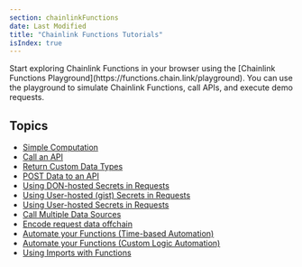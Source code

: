 ```yaml
---
section: chainlinkFunctions
date: Last Modified
title: "Chainlink Functions Tutorials"
isIndex: true
---
```



<Aside type="note" title="Explore Chainlink Functions Playground">
  Start exploring Chainlink Functions in your browser using the [Chainlink Functions
  Playground](https://functions.chain.link/playground). You can use the playground to simulate Chainlink Functions, call
  APIs, and execute demo requests.
</Aside>

## Topics

- [Simple Computation](/chainlink-functions/tutorials/simple-computation)
- [Call an API](/chainlink-functions/tutorials/api-query-parameters)
- [Return Custom Data Types](/chainlink-functions/tutorials/api-custom-response)
- [POST Data to an API](/chainlink-functions/tutorials/api-post-data)
- [Using DON-hosted Secrets in Requests](/chainlink-functions/tutorials/api-use-secrets)
- [Using User-hosted (gist) Secrets in Requests](/chainlink-functions/tutorials/api-use-secrets-gist)
- [Using User-hosted Secrets in Requests](/chainlink-functions/tutorials/api-use-secrets-offchain)
- [Call Multiple Data Sources](/chainlink-functions/tutorials/api-multiple-calls)
- [Encode request data offchain](/chainlink-functions/tutorials/encode-request-offchain)
- [Automate your Functions (Time-based Automation)](/chainlink-functions/tutorials/automate-functions)
- [Automate your Functions (Custom Logic Automation)](/chainlink-functions/tutorials/automate-functions-custom-logic)
- [Using Imports with Functions](/chainlink-functions/tutorials/importing-packages)
